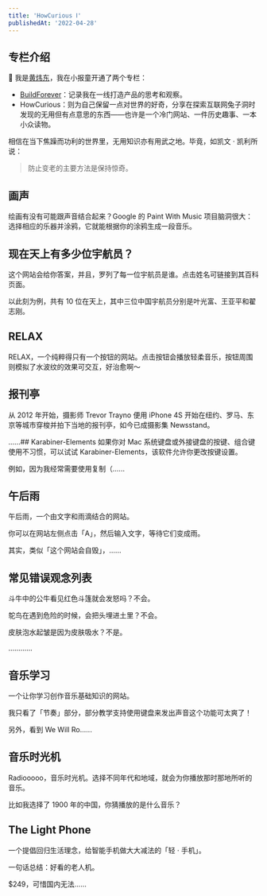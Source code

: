 ```yaml
---
title: 'HowCurious Ⅰ'
publishedAt: '2022-04-28'
---
```


## 专栏介绍

👋 我是[黄炜东](https://jike.city/dom)，我在小报童开通了两个专栏：

* [BuildForever](https://xiaobot.net/p/buildforever)：记录我在一线打造产品的思考和观察。
* HowCurious：则为自己保留一点对世界的好奇，分享在探索互联网兔子洞时发现的无用但有点意思的东西——也许是一个冷门网站、一件历史趣事、一本小众读物。

相信在当下焦躁而功利的世界里，无用知识亦有用武之地。毕竟，如凯文 · 凯利所说：


> 防止变老的主要方法是保持惊奇。


## 画声
绘画有没有可能跟声音结合起来？Google 的 Paint With Music 项目脑洞很大：选择相应的乐器并涂鸦，它就能根据你的涂鸦生成一段音乐。

## 现在天上有多少位宇航员？
这个网站会给你答案，并且，罗列了每一位宇航员是谁。点击姓名可链接到其百科页面。

以此刻为例，共有 10 位在天上，其中三位中国宇航员分别是叶光富、王亚平和翟志刚。

## RELAX
RELAX，一个纯粹得只有一个按钮的网站。点击按钮会播放轻柔音乐，按钮周围则模拟了水波纹的效果可交互，好治愈啊～

## 报刊亭
从 2012 年开始，摄影师 Trevor Trayno 便用 iPhone 4S 开始在纽约、罗马、东京等城市穿梭并拍下当地的报刊亭，如今已成摄影集 Newsstand。

......## Karabiner-Elements
如果你对 Mac 系统键盘或外接键盘的按键、组合键使用不习惯，可以试试 Karabiner-Elements，该软件允许你更改按键设置。

例如，因为我经常需要使用复制（......

## 午后雨
午后雨，一个由文字和雨滴结合的网站。

你可以在网站左侧点击「A」，然后输入文字，等待它们变成雨。

其实，类似「这个网站会自毁」，......

## 常见错误观念列表
斗牛中的公牛看见红色斗篷就会发怒吗？不会。

鸵鸟在遇到危险的时候，会把头埋进土里？不会。

皮肤泡水起皱是因为皮肤吸水？不是。

……......

## 音乐学习
一个让你学习创作音乐基础知识的网站。

我只看了「节奏」部分，部分教学支持使用键盘来发出声音这个功能可太爽了！

另外，看到 We Will Ro......

## 音乐时光机
Radiooooo，音乐时光机。选择不同年代和地域，就会为你播放那时那地所听的音乐。

比如我选择了 1900 年的中国，你猜播放的是什么音乐？

## The Light Phone
一个提倡回归生活理念，给智能手机做大大减法的「轻 · 手机」。

一句话总结：好看的老人机。

$249，可惜国内无法......

